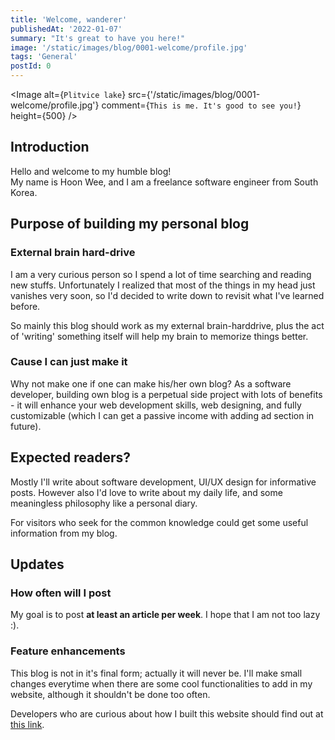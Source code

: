```yaml
---
title: 'Welcome, wanderer'
publishedAt: '2022-01-07'
summary: "It's great to have you here!"
image: '/static/images/blog/0001-welcome/profile.jpg'
tags: 'General'
postId: 0
---
```


<Image
  alt={`Plitvice lake`}
  src={'/static/images/blog/0001-welcome/profile.jpg'}
  comment={`This is me. It's good to see you!`}
  height={500}
/>

## Introduction

Hello and welcome to my humble blog! <br />
My name is Hoon Wee, and I am a freelance software engineer from South Korea.

## Purpose of building my personal blog

### External brain hard-drive

I am a very curious person so I spend a lot of time searching and reading new stuffs. Unfortunately I realized that
most of the things in my head just vanishes very soon, so I'd decided to write down to revisit what I've learned before. <br />

So mainly this blog should work as my external brain-harddrive, plus the act of 'writing' something itself will help my brain
to memorize things better.<br />

### Cause I can just make it

Why not make one if one can make his/her own blog? As a software developer, building own blog is a perpetual side project with
lots of benefits - it will enhance your web development skills, web designing, and fully customizable (which I can get a passive income
with adding ad section in future).

## Expected readers?

Mostly I'll write about software development, UI/UX design for informative posts.
However also I'd love to write about my daily life, and some meaningless philosophy like a personal diary.

For visitors who seek for the common knowledge could get some useful information from my blog.

## Updates

### How often will I post

My goal is to post **at least an article per week**. I hope that I am not too lazy :).

### Feature enhancements

This blog is not in it's final form; actually it will never be. I'll make small changes everytime when there
are some cool functionalities to add in my website, although it shouldn't be done too often.

Developers who are curious about how I built this website should find out at [this link](https://github.com/MRGRAVITY817/hoon-blog).

